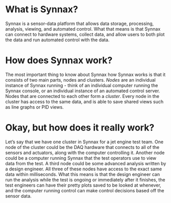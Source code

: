 

# What is Synnax?
Synnax is a sensor-data platform that allows data storage, processing, analysis,
viewing, and automated control. What that means is that Synnax can connect to
hardware systems, collect data, and allow users to both plot the data and run
automated control with the data.

# How does Synnax work?
The most important thing to know about Synnax how Synnax works is that it
consists of two main parts, nodes and clusters. _Nodes_ are an individual instance
of Synnax running - think of an individual computer running the Synnax console,
or an individual instance of an automated control server. Nodes that are
connected to each other form a _cluster_. Every node in the cluster has access to
the same data, and is able to save shared views such as line graphs or PID
views.

# Okay, but how does it really work?
Let’s say that we have one cluster in Synnax
for a jet engine test team. One node of the cluster could be the DAQ hardware
that connects to all of the sensors and actuators, along with the computer
controlling it. Another node could be a computer running Synnax that the test
operators use to view data from the test. A third node could be some advanced
analysis written by a design engineer. All three of these nodes have access to
the exact same data within milliseconds. What this means is that the design
engineer can run the analysis while the test is ongoing or immediately after it
finishes, the test engineers can have their pretty plots saved to be looked at
whenever, and the computer running control can make control decisions based off
the sensor data.
